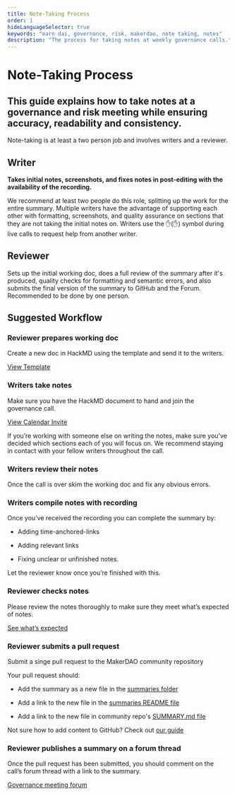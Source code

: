 ```yaml
---
title: Note-Taking Process
order: 1
hideLanguageSelector: true
keywords: "earn dai, governance, risk, makerdao, note taking, notes"
description: "The process for taking notes at weekly governance calls."
---
```


# Note-Taking Process

## This guide explains how to take notes at a governance and risk meeting while ensuring accuracy, readability and consistency.

Note-taking is at least a two person job and involves writers and a reviewer.

<Tout image alt>

<Box>

## Writer

**Takes initial notes, screenshots, and fixes notes in post-editing with the availability of the recording.**

We recommend at least two people do this role, splitting up the work for the entire summary. Multiple writers have the advantage of supporting each other with formatting, screenshots, and quality assurance on sections that they are not taking the initial notes on. Writers use the :hand:(:hand:) symbol during live calls to request help from another writer.

</Box>

<Box>

## Reviewer

Sets up the initial working doc, does a full review of the summary after it's produced, quality checks for formatting and semantic errors, and also submits the final version of the summary to GitHub and the Forum. Recommended to be done by one person.

</Box>

</Tout>

## Suggested Workflow

<Process>

<Box>

### Reviewer prepares working doc

Create a new doc in HackMD using the template and send it to the writers.

[View Template]()

</Box>

<Box>

### Writers take notes

Make sure you have the HackMD document to hand and join the governance call.

[View Calendar Invite]()

If you’re working with someone else on writing the notes, make sure you’ve decided which sections each of you will focus on. We recommend staying in contact with your fellow writers throughout the call.

</Box>

<Box>

### Writers review their notes

Once the call is over skim the working doc and fix any obvious errors.

</Box>

<Box>

### Writers compile notes with recording

Once you’ve received the recording you can complete the summary by: 

<List>

- Adding time-anchored-links 

- Adding relevant links 

- Fixing unclear or unfinished notes. 

</List>

Let the reviewer know once you’re finished with this.

</Box>

<Box>

### Reviewer checks notes

Please review the notes thoroughly to make sure they meet what’s expected of notes. 

[See what’s expected]()

</Box>

<Box>

### Reviewer submits a pull request

Submit a singe pull request to the MakerDAO community repository 

Your pull request should: 

<List>

- Add the summary as a new file in the [summaries folder]()

- Add a link to the new file in the [summaries README file]()

- Add a link to the new file in community repo's [SUMMARY.md file]()

</List>

</Box>

<Callout icon>

Not sure how to add content to GitHub? Check out [our guide]()

</Callout>

</Box>

<Box>

### Reviewer publishes a summary on a forum thread

Once the pull request has been submitted, you should comment on the call’s forum thread with a link to the summary. 

[Governance meeting forum]()

</Box>

</Process>
